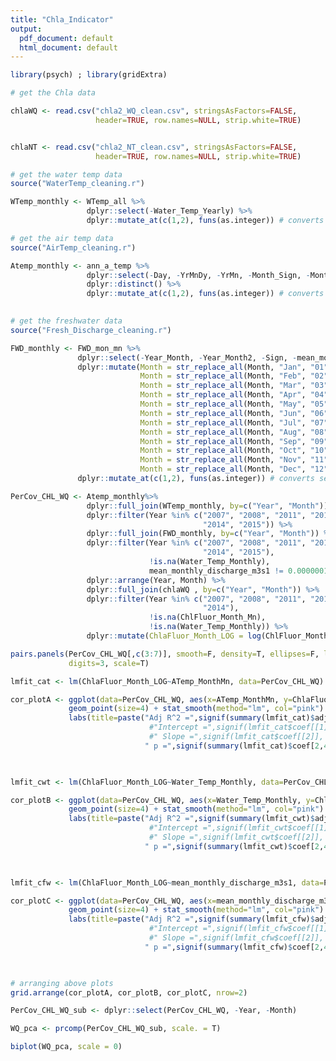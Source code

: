 ```yaml
---
title: "Chla_Indicator"
output:
  pdf_document: default
  html_document: default
---
```



```r
library(psych) ; library(gridExtra)

```

```r
# get the Chla data

chlaWQ <- read.csv("chla2_WQ_clean.csv", stringsAsFactors=FALSE,
                   header=TRUE, row.names=NULL, strip.white=TRUE)


chlaNT <- read.csv("chla2_NT_clean.csv", stringsAsFactors=FALSE,
                   header=TRUE, row.names=NULL, strip.white=TRUE)

```

```r
# get the water temp data
source("WaterTemp_cleaning.r") 

WTemp_monthly <- WTemp_all %>%
                 dplyr::select(-Water_Temp_Yearly) %>%
                 dplyr::mutate_at(c(1,2), funs(as.integer)) # converts select columns

```

```r
# get the air temp data
source("AirTemp_cleaning.r")

Atemp_monthly <- ann_a_temp %>%
                 dplyr::select(-Day, -YrMnDy, -YrMn, -Month_Sign, -Month_Anom, -Ann_mn_all) %>%
                 dplyr::distinct() %>%
                 dplyr::mutate_at(c(1,2), funs(as.integer)) # converts select columns
                 

```

```r
# get the freshwater data
source("Fresh_Discharge_cleaning.r")

FWD_monthly <- FWD_mon_mn %>%
               dplyr::select(-Year_Month, -Year_Month2, -Sign, -mean_monthly_anomaly) %>%
               dplyr::mutate(Month = str_replace_all(Month, "Jan", "01"),
                             Month = str_replace_all(Month, "Feb", "02"),
                             Month = str_replace_all(Month, "Mar", "03"),
                             Month = str_replace_all(Month, "Apr", "04"),
                             Month = str_replace_all(Month, "May", "05"),
                             Month = str_replace_all(Month, "Jun", "06"),
                             Month = str_replace_all(Month, "Jul", "07"),
                             Month = str_replace_all(Month, "Aug", "08"),
                             Month = str_replace_all(Month, "Sep", "09"),
                             Month = str_replace_all(Month, "Oct", "10"),
                             Month = str_replace_all(Month, "Nov", "11"),
                             Month = str_replace_all(Month, "Dec", "12")) %>%
               dplyr::mutate_at(c(1,2), funs(as.integer)) # converts select columns

```

```r

PerCov_CHL_WQ <- Atemp_monthly%>%
                 dplyr::full_join(WTemp_monthly, by=c("Year", "Month")) %>%  # join other data
                 dplyr::filter(Year %in% c("2007", "2008", "2011", "2012", "2013", 
                                           "2014", "2015")) %>%
                 dplyr::full_join(FWD_monthly, by=c("Year", "Month")) %>%  # join other data
                 dplyr::filter(Year %in% c("2007", "2008", "2011", "2012", "2013", 
                                           "2014", "2015"),
                               !is.na(Water_Temp_Monthly),
                               mean_monthly_discharge_m3s1 != 0.000000100) %>%
                 dplyr::arrange(Year, Month) %>%
                 dplyr::full_join(chlaWQ , by=c("Year", "Month")) %>%  # join other data
                 dplyr::filter(Year %in% c("2007", "2008", "2011", "2012", "2013", 
                                           "2014"),
                               !is.na(ChlFluor_Month_Mn),
                               !is.na(Water_Temp_Monthly)) %>%
                 dplyr::mutate(ChlaFluor_Month_LOG = log(ChlFluor_Month_Mn))

```

```r

pairs.panels(PerCov_CHL_WQ[,c(3:7)], smooth=F, density=T, ellipses=F, lm=T, 
             digits=3, scale=T)


```

```r
lmfit_cat <- lm(ChlaFluor_Month_LOG~ATemp_MonthMn, data=PerCov_CHL_WQ)  # lm() fit 

cor_plotA <- ggplot(data=PerCov_CHL_WQ, aes(x=ATemp_MonthMn, y=ChlaFluor_Month_LOG)) + 
             geom_point(size=4) + stat_smooth(method="lm", col="pink") + theme_bw() +
             labs(title=paste("Adj R^2 =",signif(summary(lmfit_cat)$adj.r.squared, 4),
                               #"Intercept =",signif(lmfit_cat$coef[[1]],5 ),
                               #" Slope =",signif(lmfit_cat$coef[[2]], 5),
                              " p =",signif(summary(lmfit_cat)$coef[2,4], 4)))
            


lmfit_cwt <- lm(ChlaFluor_Month_LOG~Water_Temp_Monthly, data=PerCov_CHL_WQ)  # lm() fit 

cor_plotB <- ggplot(data=PerCov_CHL_WQ, aes(x=Water_Temp_Monthly, y=ChlaFluor_Month_LOG)) + 
             geom_point(size=4) + stat_smooth(method="lm", col="pink") + theme_bw() +
             labs(title=paste("Adj R^2 =",signif(summary(lmfit_cwt)$adj.r.squared, 4),
                               #"Intercept =",signif(lmfit_cwt$coef[[1]],5 ),
                               #" Slope =",signif(lmfit_cwt$coef[[2]], 5),
                              " p =",signif(summary(lmfit_cwt)$coef[2,4], 3)))
            


lmfit_cfw <- lm(ChlaFluor_Month_LOG~mean_monthly_discharge_m3s1, data=PerCov_CHL_WQ)  # lm() fit 

cor_plotC <- ggplot(data=PerCov_CHL_WQ, aes(x=mean_monthly_discharge_m3s1, y=ChlaFluor_Month_LOG)) + 
             geom_point(size=4) + stat_smooth(method="lm", col="pink") + theme_bw() +
             labs(title=paste("Adj R^2 =",signif(summary(lmfit_cfw)$adj.r.squared, 4),
                               #"Intercept =",signif(lmfit_cfw$coef[[1]],5 ),
                               #" Slope =",signif(lmfit_cfw$coef[[2]], 5),
                              " p =",signif(summary(lmfit_cfw)$coef[2,4], 3)))
            



```

```r
# arranging above plots
grid.arrange(cor_plotA, cor_plotB, cor_plotC, nrow=2)

```

```r
PerCov_CHL_WQ_sub <- dplyr::select(PerCov_CHL_WQ, -Year, -Month)

WQ_pca <- prcomp(PerCov_CHL_WQ_sub, scale. = T)

biplot(WQ_pca, scale = 0)

```











